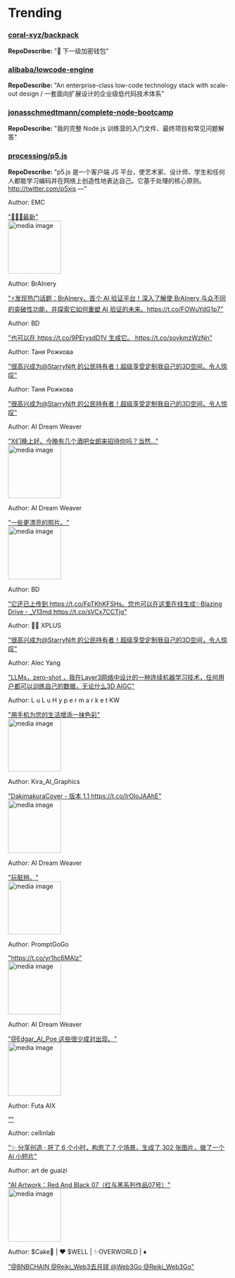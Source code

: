 
# Trending

### [coral-xyz/backpack](https://github.com/coral-xyz/backpack)
**RepoDescribe:** "🎒 下一级加密钱包"
  

### [alibaba/lowcode-engine](https://github.com/alibaba/lowcode-engine)
**RepoDescribe:** "An enterprise-class low-code technology stack with scale-out design / 一套面向扩展设计的企业级低代码技术体系"
  

### [jonasschmedtmann/complete-node-bootcamp](https://github.com/jonasschmedtmann/complete-node-bootcamp)
**RepoDescribe:** "我的完整 Node.js 训练营的入门文件、最终项目和常见问题解答"
  

### [processing/p5.js](https://github.com/processing/p5.js)
**RepoDescribe:** "p5.j​​s 是一个客户端 JS 平台，使艺术家、设计师、学生和任何人都能学习编码并在网络上创造性地表达自己。它基于处理的核心原则。 http://twitter.com/p5xjs —"
  

<TwoColumnLayout>
  <div>
    <p>Author: EMC</p>
    <a href="https://twitter.com/EMCprotocol/status/1744553928140980268">"👏👏👏最新"</a>
  </div>
  <img width="120" src="https://pbs.twimg.com/ext_tw_video_thumb/1744550167028871168/pu/img/jg2nu8hC82MYyV_u.jpg" alt="media image" />
</TwoColumnLayout>
  

<TwoColumnLayout>
  <div>
    <p>Author: BrAInery</p>
    <a href="https://twitter.com/BrAinery_AI/status/1744660287301505356">"⚡️发现热门话题：BrAInery，首个 AI 验证平台！深入了解使 BrAInery 与众不同的突破性功能，并探索它如何重塑 AI 验证的未来。https://t.co/FOWuYdG1p7"</a>
  </div>
  <div></div>
</TwoColumnLayout>
  

<TwoColumnLayout>
  <div>
    <p>Author: BD</p>
    <a href="https://twitter.com/br_d/status/1744609027252965387">"也可以在 https://t.co/9PErysdD1V 生成它。 https://t.co/soykmzWzNn"</a>
  </div>
  <div></div>
</TwoColumnLayout>
  

<TwoColumnLayout>
  <div>
    <p>Author: Таня Рожкова</p>
    <a href="https://twitter.com/RozkovaTana/status/1744653141327425952">"很高兴成为@StarryNift 的公民持有者！超级享受定制我自己的3D空间，令人惊叹"</a>
  </div>
  <div></div>
</TwoColumnLayout>
  

<TwoColumnLayout>
  <div>
    <p>Author: Таня Рожкова</p>
    <a href="https://twitter.com/RozkovaTana/status/1744653040483754114">"很高兴成为@StarryNift 的公民持有者！超级享受定制我自己的3D空间，令人惊叹"</a>
  </div>
  <div></div>
</TwoColumnLayout>
  

<TwoColumnLayout>
  <div>
    <p>Author: AI Dream Weaver</p>
    <a href="https://twitter.com/AI_dream_weaver/status/1744526437397197098">"X们晚上好。今晚有几个酒吧女郎来招待你吗？当然..."</a>
  </div>
  <img width="120" src="https://pbs.twimg.com/media/GDXNiqUWMAAGKDd.jpg" alt="media image" />
</TwoColumnLayout>
  

<TwoColumnLayout>
  <div>
    <p>Author: AI Dream Weaver</p>
    <a href="https://twitter.com/AI_dream_weaver/status/1744538174343320046">"一些更漂亮的照片。"</a>
  </div>
  <img width="120" src="https://pbs.twimg.com/media/GDXYNleXEAET965.jpg" alt="media image" />
</TwoColumnLayout>
  

<TwoColumnLayout>
  <div>
    <p>Author: BD</p>
    <a href="https://twitter.com/br_d/status/1744552003680993323">"它还已上传到 https://t.co/FpTKhKFSHs。您也可以在这里在线生成✨Blazing Drive - _V13md https://t.co/sVCx7CCTjq"</a>
  </div>
  <div></div>
</TwoColumnLayout>
  

<TwoColumnLayout>
  <div>
    <p>Author: 💪🏻 XPLUS</p>
    <a href="https://twitter.com/hammedadebayo21/status/1744646898336534810">"很高兴成为@StarryNift 的公民持有者！超级享受定制我自己的3D空间，令人惊叹"</a>
  </div>
  <div></div>
</TwoColumnLayout>
  

<TwoColumnLayout>
  <div>
    <p>Author: Alec Yang</p>
    <a href="https://twitter.com/alecyangs/status/1744579915473993857">"LLMs，zero-shot ，我在Layer3网络中设计的一种连续机器学习技术，任何用户都可以训练自己的数据，无论什么3D AIGC"</a>
  </div>
  <div></div>
</TwoColumnLayout>
  

<TwoColumnLayout>
  <div>
    <p>Author: L u L u H y p e r m a r k e t KW</p>
    <a href="https://twitter.com/LuLuHyperKW/status/1744630107065438382">"用手机为您的生活增添一抹色彩"</a>
  </div>
  <img width="120" src="https://pbs.twimg.com/media/GDYr1grWIAAWBJ_.jpg" alt="media image" />
</TwoColumnLayout>
  

<TwoColumnLayout>
  <div>
    <p>Author: Kira_AI_Graphics</p>
    <a href="https://twitter.com/Kira_AI_Graphic/status/1744563326351487230">"DakimakuraCover - 版本 1.1 https://t.co/IrOIoJAAhE"</a>
  </div>
  <img width="120" src="https://pbs.twimg.com/media/GDXvB4WagAAUid1.jpg" alt="media image" />
</TwoColumnLayout>
  

<TwoColumnLayout>
  <div>
    <p>Author: AI Dream Weaver</p>
    <a href="https://twitter.com/AI_dream_weaver/status/1744537802316894419">"玩脏辫。"</a>
  </div>
  <img width="120" src="https://pbs.twimg.com/media/GDXX4QEXoAAwVVa.jpg" alt="media image" />
</TwoColumnLayout>
  

<TwoColumnLayout>
  <div>
    <p>Author: PromptGoGo</p>
    <a href="https://twitter.com/PromptGoGo/status/1744514366056407434">"https://t.co/yr1hc6MAlz"</a>
  </div>
  <img width="120" src="https://pbs.twimg.com/media/GDXCkXFboAAKhJs.jpg" alt="media image" />
</TwoColumnLayout>
  

<TwoColumnLayout>
  <div>
    <p>Author: AI Dream Weaver</p>
    <a href="https://twitter.com/AI_dream_weaver/status/1744536504448233739">"@Edgar_AI_Poe 这些很少成对出现。"</a>
  </div>
  <img width="120" src="https://pbs.twimg.com/media/GDXWs4CWQAArJ18.jpg" alt="media image" />
</TwoColumnLayout>
  

<TwoColumnLayout>
  <div>
    <p>Author: Futa AIX</p>
    <a href="https://twitter.com/Futa_AIX/status/1744539707466252645">""</a>
  </div>
  <div></div>
</TwoColumnLayout>
  

<TwoColumnLayout>
  <div>
    <p>Author: cellinlab</p>
    <a href="https://twitter.com/cellinlab/status/1744615784620740919">"✨ 分享创造 · 肝了 6 个小时，构思了 7 个场景，生成了 302 张图片，做了一个 AI 小短片"</a>
  </div>
  <div></div>
</TwoColumnLayout>
  

<TwoColumnLayout>
  <div>
    <p>Author: art de guaizi</p>
    <a href="https://twitter.com/art_de_guaizi/status/1744555334268580213">"AI Artwork：Red And Black 07（红与黑系列作品07号）"</a>
  </div>
  <img width="120" src="https://pbs.twimg.com/media/GDXn01YXIAAQRff.jpg" alt="media image" />
</TwoColumnLayout>
  

<TwoColumnLayout>
  <div>
    <p>Author: $Cake🍰 | ❤️ $WELL | ✨OVERWORLD | ♦️</p>
    <a href="https://twitter.com/kyungsoo_wendy/status/1744555401121866010">"@BNBCHAIN @Reiki_Web3去月球 @Web3Go @Reiki_Web3Go"</a>
  </div>
  <div></div>
</TwoColumnLayout>
  